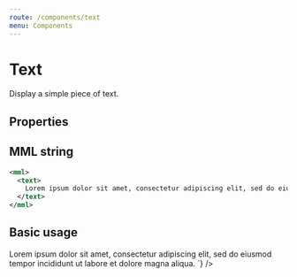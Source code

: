 ```yaml
---
route: /components/text
menu: Components
---
```



# Text

Display a simple piece of text.

## Properties

<Props of={Text} />

## MML string

```xml
<mml>
  <text>
    Lorem ipsum dolor sit amet, consectetur adipiscing elit, sed do eiusmod tempor incididunt ut labore et dolore magna aliqua.
  </text>
</mml>
```

## Basic usage

<Playground>
  <MML
    source={`
    <text>
      Lorem ipsum dolor sit amet, consectetur adipiscing elit, sed do eiusmod tempor incididunt ut labore et dolore magna aliqua.
    </text>
  `}
  />
</Playground>

